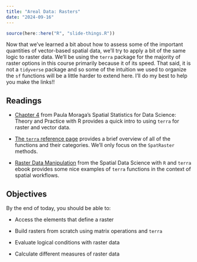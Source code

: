 ```yaml
---
title: "Areal Data: Rasters"
date: "2024-09-16"
---
```


```r
source(here::here("R", "slide-things.R"))

```

Now that we've learned a bit about how to assess some of the important quantities of vector-based spatial data, we'll try to apply a bit of the same logic to raster data. We'll be using the `terra` package for the majority of raster options in this course primarily because it of its speed. That said, it is not a `tidyverse` package and so some of the intuition we used to organize the `sf` functions will be a little harder to extend here. I'll do my best to help you make the links!!

## Readings

- <i class="fas fa-book"></i> [Chapter 4](https://www.paulamoraga.com/book-spatial/the-terra-package-for-raster-and-vector-data.html) from Paula Moraga's Spatial Statistics for Data Science: Theory and Practice with R provides a quick intro to using `terra` for raster and vector data.

- <i class="fas fa-book"></i> [The `terra` reference page](https://rspatial.github.io/terra/reference/terra-package.html) provides a brief overview of all of the functions and their categories. We'll only focus on the `SpatRaster` methods.

- <i class="fas fa-book"></i> [Raster Data Manipulation](https://rspatial.org/spatial/8-rastermanip.html) from the Spatial Data Science with `R` and `terra` ebook provides some nice examples of `terra` functions in the context of spatial workflows.



## Objectives

By the end of today, you should be able to: 

- Access the elements that define a raster

- Build rasters from scratch using matrix operations and `terra`

- Evaluate logical conditions with raster data

- Calculate different measures of raster data
<!--
## Slides
The slides for today's lesson are available online as an HTML file. Use the buttons below to open the slides either as an interactive website or as a static PDF (for printing or storing for later). You can also click in the slides below and navigate through them with your left and right arrow keys.

```r
slide_buttons("/slides/08-slides")
```

<div>

```{=html}
<iframe class="slide-deck" src="/slides/08-slides.html"></iframe>
```

</div> -->